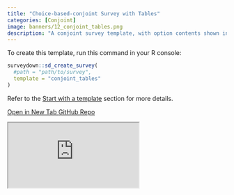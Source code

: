 ```yaml
---
title: "Choice-based-conjoint Survey with Tables"
categories: [Conjoint]
image: banners/12_conjoint_tables.png
description: "A conjoint survey template, with option contents shown in a table."
---
```


To create this template, run this command in your R console:

```r
surveydown::sd_create_survey(
  #path = "path/to/survey",
  template = "conjoint_tables"
)
```

Refer to the [Start with a template](/docs/getting-started.html#start-with-a-template) section for more details.

<div class="button-container">
  <a href="https://surveydown3.shinyapps.io/conjoint_tables/" class="template-button" target="_blank">
    <i class="fas fa-external-link-alt"></i> Open in New Tab
  </a>
  <a href="https://github.com/surveydown-dev/templates" class="template-button" target="_blank">
    <i class="fab fa-github"></i> GitHub Repo
  </a>
</div>

<div class="template-iframe-container">
<iframe src="https://surveydown3.shinyapps.io/conjoint_tables/" class="template-iframe"></iframe>
</div>
